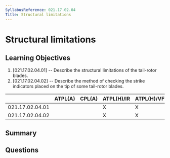 ```yaml
---
SyllabusReference: 021.17.02.04
Title: Structural limitations
---
```


# Structural limitations

## Learning Objectives

1. [021.17.02.04.01] -- Describe the structural limitations of the tail-rotor
   blades.
2. [021.17.02.04.02] -- Describe the method of checking the strike indicators
   placed on the tip of some tail-rotor blades.

|                 | ATPL(A) | CPL(A) | ATPL(H)/IR | ATPL(H)/VFR | CPL(H) | IR  | CBIR(A) |
| --------------- | ------- | ------ | ---------- | ----------- | ------ | --- | ------- |
| 021.17.02.04.01 |         |        | X          | X           | X      |     |         |
| 021.17.02.04.02 |         |        | X          | X           | X      |     |         |

## Summary

## Questions
